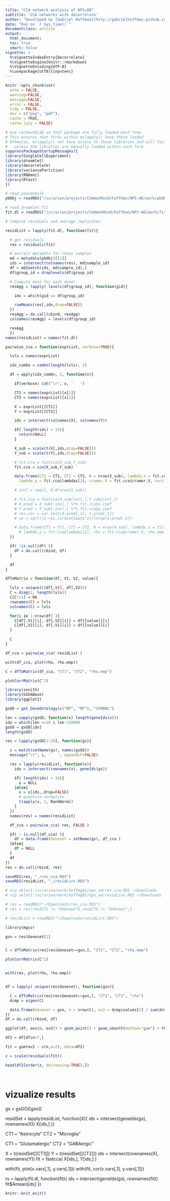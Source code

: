 ```yaml
---
title: "CCA network analysis of NPS/AD"
subtitle: 'CCA networks with decorrelate'
author: "Developed by [Gabriel Hoffman](http://gabrielhoffman.github.io/)"
date: "Run on `r Sys.time()`"
documentclass: article
output: 
  html_document:
  toc: true
  smart: false
vignette: >
  %\VignetteIndexEntry{Decorrelate}
  %\VignetteEngine{knitr::rmarkdown}
  %\VignetteEncoding{UTF-8}
  %\usepackage[utf8]{inputenc}
---
```



<!--- 

cd /hpc/users/hoffmg01/work/nps_ad
ml python
R
# rm -rf analysis_1_cache/

system("ml git; git pull")
rmarkdown::render("cca_networks.Rmd");


# https://hoffmg01.u.hpc.mssm.edu/nps_ad/





--->



```r
knitr::opts_chunk$set(
  echo = FALSE,
  warning=FALSE,
  message=FALSE,
  error = FALSE,
  tidy = FALSE,
  dev = c("png", "pdf"),
  cache = TRUE,
  cache.lazy = FALSE)
```

```r
# Use cache=FALSE so that package are fully loaded each time
# This ensures that forks within mclapply() have these loaded
# Othewise, mclapply() not have access to these libraries and will fail 
#   unless the libraries are manually loaded within each fork
suppressPackageStartupMessages({
library(SingleCellExperiment)
library(dreamlet)
library(decorrelate)
library(variancePartition)
library(RNOmni)
library(Rfast)
})
```




```r
# read pseudobulk
pbObj = readRDS("/sc/arion/projects/CommonMind/hoffman/NPS-AD/work/pbObj.RDS")

# read dreamlet fit
fit.dl = readRDS("/sc/arion/projects/CommonMind/hoffman/NPS-AD/work/fit.dl.RDS")

# compute residuals and average replicates

residList = lapply(fit.dl, function(fit){

  # get residuals
  res = residuals(fit)

  # extract metadata for these samples
  md = metadata(pbObj)[[1]]
  ids = intersect(colnames(res), md$sample_id)
  df = md[match(ids, md$sample_id),]
  df$group_id = droplevels(df$group_id)

  # Compute mean for each donor
  resAgg = lapply( levels(df$group_id), function(gid){

    idx = which(gid == df$group_id)

    rowMeans(res[,idx,drop=FALSE])
  })
  resAgg = do.call(cbind, resAgg)
  colnames(resAgg) = levels(df$group_id)

  resAgg
  })
names(residList) = names(fit.dl)
```



```r
pairwise_cca = function(exprList, verbose=TRUE){

  lvls = names(exprList)

  idx_combn = combn(length(lvls), 2)

  df = apply(idx_combn, 2, function(x){

    if(verbose) cat("\r", x, '   ')

    CT1 = names(exprList)[x[1]]
    CT2 = names(exprList)[x[2]]

    X = exprList[[CT1]]
    Y = exprList[[CT2]]

    ids = intersect(colnames(X), colnames(Y))

    if( length(ids) < 15){
      return(NULL)
    }

    X_sub = scale(t(X[,ids,drop=FALSE]))
    Y_sub = scale(t(Y[,ids,drop=FALSE]))

    # fit.cca = fastcca(X_sub,Y_sub)
    fit.cca = cca(X_sub,Y_sub)

    data.frame(CT1 = CT1, CT2 = CT2, N = nrow(X_sub), lambda.x = fit.cca$lambdas[1],
      lambda.y = fit.cca$lambdas[2], cramer.V = fit.cca$cramer.V, cor1 = fit.cca$cor[1], rho1 = fit.cca$rho.mod[1]) 

    # incl = seq(1, 0.8*nrow(X_sub))   

    # fit.cca = fastcca(X_sub[incl,],Y_sub[incl,])
    # X.pred = X_sub[-incl,] %*% fit.cca$x.coef
    # Y.pred = Y_sub[-incl,] %*% fit.cca$y.coef
    # res.cor = cor.test(X.pred[,1], Y.pred[,1])
    # se = sqrt((1-res.cor$estimate^2)/(nrow(X.pred)-2))

    # data.frame(CT1 = CT1, CT2 = CT2, N = nrow(X_sub), lambda.x = fit.cca$lambdas[1],
      # lambda.y = fit.cca$lambdas[2], rho = fit.cca$cramer.V, rho.emp = res.cor$estimate, se = se) 
  })

  if( !is.null(df) ){
    df = do.call(rbind, df)
  }

  df
}

dfToMatrix = function(df, V1, V2, value){

  lvls = unique(c(df[,V1], df[,V2]))
  C = diag(1, length(lvls))
  C[C!=1] = NA
  rownames(C) = lvls
  colnames(C) = lvls

  for(i in 1:nrow(df) ){
    C[df[,V1][i], df[,V2][i]] = df[[value]][i]
    C[df[,V2][i], df[,V1][i]] = df[[value]][i]
  }

  C
}
```

```r
df_cca = pairwise_cca( residList )

```

```r
with(df_cca, plot(rho, rho.emp))
```

```r

C = dfToMatrix(df_cca, "CT1", "CT2", "rho.emp")

plotCorrMatrix(C^2)
```

```r
library(zenith)
library(GSEABase)
library(ggplot2)

gsGO = get_GeneOntology(c("BP", "MF"), "SYMBOL")

len = sapply(gsGO, function(x) length(geneIds(x)))
idx = which(len >=10 & len <1000)
gsGO = gsGO[idx]
length(gsGO)

res = lapply(gsGO[1:20], function(gs){

  i = match(setName(gs), names(gsGO))
  message("\r", i, '   ', appendLF=FALSE)

  res = lapply(residList, function(x){
    idx = intersect(rownames(x), geneIds(gs))

    if( length(idx) < 10){
      x = NULL
    }else{
      x = x[idx,,drop=FALSE]
      # quantile normalize
      t(apply(x, 1, RankNorm))
    }
  })
  names(res) = names(residList)

  df_cca = pairwise_cca( res, FALSE )

  if( ! is.null(df_cca) ){
    df = data.frame(Geneset = setName(gs), df_cca )
  }else{
    df = NULL
  }
  df
})
res = do.call(rbind, res)

saveRDS(res, "./res_cca.RDS")
saveRDS(residList, "./residList.RDS")

# scp sklar1:/sc/arion/work/hoffmg01/nps_ad/res_cca.RDS ~/Downloads
# scp sklar1:/sc/arion/work/hoffmg01/nps_ad/residList.RDS ~/Downloads

# res = readRDS("~/Downloads/res_cca.RDS")
# res = res[res$CT1 != "Unknown"& res$CT2 != "Unknown",]

# residList = readRDS("~/Downloads/residList.RDS")
```

```r

library(mgcv)

gsn = res$Geneset[1]


C = dfToMatrix(res[res$Geneset==gsn,], "CT1", "CT2", "rho.emp")

plotCorrMatrix(C^2)


with(res, plot(rho, rho.emp))


df = lapply( unique(res$Geneset), function(gsn){

  C = dfToMatrix(res[res$Geneset==gsn,], "CT1", "CT2", "rho")
  dcmp = eigen(C)

  data.frame(Geneset = gsn, n = nrow(C), ev2 = dcmp$values[2] / sum(dcmp$values))
})
df = do.call(rbind, df)

ggplot(df, aes(n, ev2)) + geom_point() + geom_smooth(method="gam") + theme_classic()

df2 = df[df$n>7,]

fit = gam(ev2 ~ s(n,k=2), data=df2)

z = scale(residuals(fit))

head(df2[order(z, decreasing=TRUE),])




```



# vizualize results
gs = gsGO[[gsn]]

residSet = lapply(residList, function(X){
  ids = intersect(geneIds(gs), rownames(X))
  X[ids,]
})

CT1 = "Astrocyte"
CT2 = "Microglia"

CT1 = "Glutamatergic"
CT2 = "GABAergic"

X = t(residSet[[CT1]])
Y = t(residSet[[CT2]])
ids = intersect(rownames(X), rownames(Y))
fit = fastcca( X[ids,], Y[ids,] )

with(fit, plot(x.vars[,1], y.vars[,1]))
with(fit, cor(x.vars[,1], y.vars[,1]))



rs = lapply(fit.dl, function(fit){
  ids = intersect(geneIds(gs), rownames(fit))
  fit$Amean[ids]
})

















```r
knitr::knit_exit()
```











